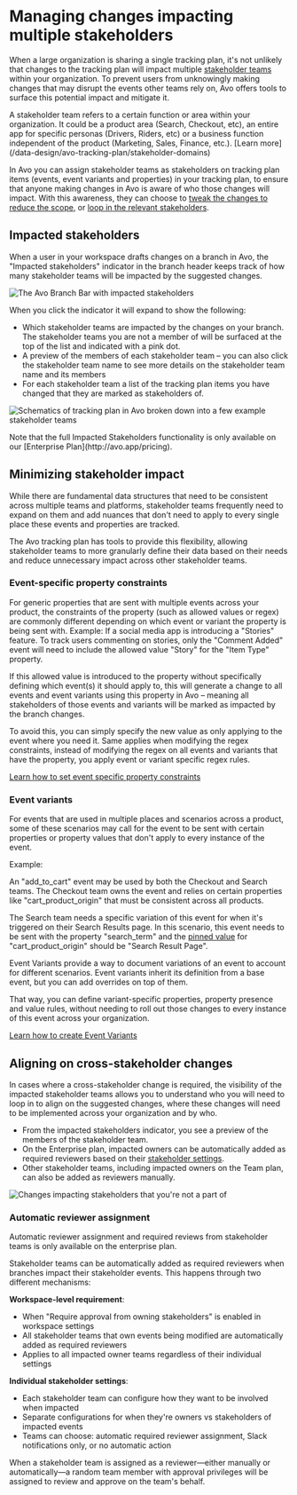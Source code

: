 
# Managing changes impacting multiple stakeholders

When a large organization is sharing a single tracking plan, it's not unlikely that changes to the tracking plan will impact multiple [stakeholder teams](/images/domains/impacted-stakeholders-in-branch-bar.png) within your organization. To prevent users from unknowingly making changes that may disrupt the events other teams rely on, Avo offers tools to surface this potential impact and mitigate it.

<Callout type="info" emoji="💡">
  A stakeholder team refers to a certain function or area within your organization. It could be a product area (Search, Checkout, etc), an entire app for specific personas (Drivers, Riders, etc) or a business function independent of the product (Marketing, Sales, Finance, etc.). [Learn more](/data-design/avo-tracking-plan/stakeholder-domains)
</Callout>

In Avo you can assign stakeholder teams as stakeholders on tracking plan items (events, event variants and properties) in your tracking plan, to ensure that anyone making changes in Avo is aware of who those changes will impact. With this awareness, they can choose to [tweak the changes to reduce the scope](#minimizing-stakeholder-impact), or [loop in the relevant stakeholders](#aligning-on-cross-domain-changes).

<PageLink
  image="/docs/images/svg/analyticsmanager.svg"
  title="Stakeholders"
  description="How to assign tracking plan items to stakeholder teams"
  href="/data-design/avo-tracking-plan/stakeholder-domains"
/>

## Impacted stakeholders 

When a user in your workspace drafts changes on a branch in Avo, the "Impacted stakeholders" indicator in the branch header keeps track of how many stakeholder teams will be impacted by the suggested changes.

![The Avo Branch Bar with impacted stakeholders](/images/domains/impacted-stakeholders-in-branch-bar.png)

When you click the indicator it will expand to show the following:
- Which stakeholder teams are impacted by the changes on your branch. The stakeholder teams you are not a member of will be surfaced at the top of the list and indicated with a pink dot. 
- A preview of the members of each stakeholder team – you can also click the stakeholder team name to see more details on the stakeholder team name and its members
- For each stakeholder team a list of the tracking plan items you have changed that they are marked as stakeholders of.

![Schematics of tracking plan in Avo broken down into a few example stakeholder teams](/images/domains/impacted-stakeholders.png)

<Callout type="info" emoji="💡">
  Note that the full Impacted Stakeholders functionality is only available on our [Enterprise Plan](http://avo.app/pricing).
</Callout>

## Minimizing stakeholder impact

While there are fundamental data structures that need to be consistent across multiple teams and platforms, stakeholder teams frequently need to expand on them and add nuances that don't need to apply to every single place these events and properties are tracked.

The Avo tracking plan has tools to provide this flexibility, allowing stakeholder teams to more granularly define their data based on their needs and reduce unnecessary impact across other stakeholder teams.

### Event-specific property constraints

For generic properties that are sent with multiple events across your product, the constraints of the property (such as allowed values or regex) are commonly different depending on which event or variant the property is being sent with.
Example: If a social media app is introducing a "Stories" feature. To track users commenting on stories, only the "Comment Added" event will need to include the allowed value "Story" for the "Item Type" property.

If this allowed value is introduced to the property without specifically defining which event(s) it should apply to, this will generate a change to all events and event variants using this property in Avo – meaning all stakeholders of those events and variants will be marked as impacted by the branch changes. 

To avoid this, you can simply specify the new value as only applying to the event where you need it. Same applies when modifying the regex constraints, instead of modifying the regex on all events and variants that have the property, you apply event or variant specific regex rules. 

[Learn how to set event specific property constraints](/data-design/avo-tracking-plan/properties#event-specific-and-source-specific-allowed-values)

### Event variants

For events that are used in multiple places and scenarios across a product, some of these scenarios may call for the event to be sent with certain properties or property values that don't apply to every instance of the event.

Example:

An "add_to_cart" event may be used by both the Checkout and Search teams. The Checkout team owns the event and relies on certain properties like "cart_product_origin" that must be consistent across all products.

The Search team needs a specific variation of this event for when it's triggered on their Search Results page. In this scenario, this event needs to be sent with the property "search_term" and the [pinned value](/data-design/guides/pinned-properties) for "cart_product_origin" should be "Search Result Page".

Event Variants provide a way to document variations of an event to account for different scenarios. Event variants inherit its definition from a base event, but you can add overrides on top of them.

That way, you can define variant-specific properties, property presence and value rules, without needing to roll out those changes to every instance of this event across your organization.

[Learn how to create Event Variants](/data-design/avo-tracking-plan/event-variants#using-event-variants)

## Aligning on cross-stakeholder changes

In cases where a cross-stakeholder change is required, the visibility of the impacted stakeholder teams allows you to understand who you will need to loop in to align on the suggested changes, where these changes will need to be implemented across your organization and by who.
- From the impacted stakeholders indicator, you see a preview of the members of the stakeholder team. 
- On the Enterprise plan, impacted owners can be automatically added as required reviewers based on their [stakeholder settings](/workspace-management/domains#stakeholder-team-settings).
- Other stakeholder teams, including impacted owners on the Team plan, can also be added as reviewers manually.

![Changes impacting stakeholders that you're not a part of](/images/domains/impacted-stakeholders-popup.png)

### Automatic reviewer assignment 

<Callout type="info" emoji="💡">
  Automatic reviewer assignment and required reviews from stakeholder teams is only available on the enterprise plan.
</Callout>

Stakeholder teams can be automatically added as required reviewers when branches impact their stakeholder events. This happens through two different mechanisms:

**Workspace-level requirement**:
- When "Require approval from owning stakeholders" is enabled in workspace settings
- All stakeholder teams that own events being modified are automatically added as required reviewers
- Applies to all impacted owner teams regardless of their individual settings

**Individual stakeholder settings**:
- Each stakeholder team can configure how they want to be involved when impacted
- Separate configurations for when they're owners vs stakeholders of impacted events
- Teams can choose: automatic required reviewer assignment, Slack notifications only, or no automatic action

When a stakeholder team is assigned as a reviewer—either manually or automatically—a random team member with approval privileges will be assigned to review and approve on the team's behalf.

<PageLink
  image="/docs/images/svg/analyticsmanager.svg"
  title="Managing Stakeholder Teams"
  description="Learn how to configure stakeholder team approval settings"
  href="/workspace-management/domains"
/>

<PageLink
  image="/docs/images/svg/analyticsmanager.svg"
  title="Approval workflows"
  description="Complete guide to stakeholder approval workflows"
  href="/data-design/branches/approval-workflows"
/>


